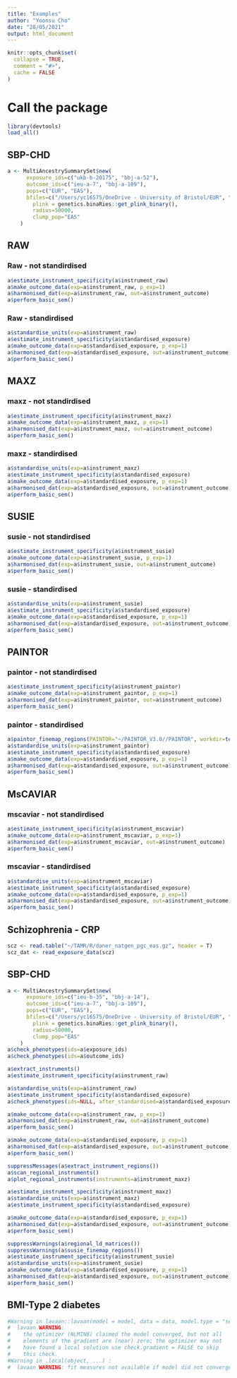 ```yaml
---
title: "Examples"
author: "Yoonsu Cho"
date: "28/05/2021"
output: html_document
---
```


```r
knitr::opts_chunk$set(
  collapse = TRUE,
  comment = "#>",
  cache = FALSE
)
```

# Call the package
```r
library(devtools)
load_all()
```


## SBP-CHD
```r
a <- MultiAncestrySummarySet$new(
      exposure_ids=c("ukb-b-20175", "bbj-a-52"),
      outcome_ids=c("ieu-a-7", "bbj-a-109"), 
      pops=c("EUR", "EAS"),
      bfiles=c("/Users/yc16575/OneDrive - University of Bristol/EUR", "/Users/yc16575/OneDrive - University of Bristol/EAS"), 		
  		plink = genetics.binaRies::get_plink_binary(), 		
  		radius=50000, 
  		clump_pop="EAS"
	)
```

## RAW
### Raw - not standirdised 
```r
a$estimate_instrument_specificity(a$instrument_raw)
a$make_outcome_data(exp=a$instrument_raw, p_exp=1)
a$harmonised_dat(exp=a$instrument_raw, out=a$instrument_outcome)
a$perform_basic_sem()
```

### Raw - standirdised 
```r
a$standardise_units(exp=a$instrument_raw)
a$estimate_instrument_specificity(a$standardised_exposure)
a$make_outcome_data(exp=a$standardised_exposure, p_exp=1)
a$harmonised_dat(exp=a$standardised_exposure, out=a$instrument_outcome)
a$perform_basic_sem()
```


## MAXZ
### maxz - not standirdised 
```r
a$estimate_instrument_specificity(a$instrument_maxz)
a$make_outcome_data(exp=a$instrument_maxz, p_exp=1)
a$harmonised_dat(exp=a$instrument_maxz, out=a$instrument_outcome)
a$perform_basic_sem()
```

### maxz - standirdised 
```r
a$standardise_units(exp=a$instrument_maxz)
a$estimate_instrument_specificity(a$standardised_exposure)
a$make_outcome_data(exp=a$standardised_exposure, p_exp=1)
a$harmonised_dat(exp=a$standardised_exposure, out=a$instrument_outcome)
a$perform_basic_sem()
```


## SUSIE
### susie - not standirdised
```r
a$estimate_instrument_specificity(a$instrument_susie)
a$make_outcome_data(exp=a$instrument_susie, p_exp=1)
a$harmonised_dat(exp=a$instrument_susie, out=a$instrument_outcome)
a$perform_basic_sem()
```

### susie - standirdised
```r
a$standardise_units(exp=a$instrument_susie)
a$estimate_instrument_specificity(a$standardised_exposure)
a$make_outcome_data(exp=a$standardised_exposure, p_exp=1)
a$harmonised_dat(exp=a$standardised_exposure, out=a$instrument_outcome)
a$perform_basic_sem()
```


## PAINTOR
### paintor - not standirdised
```r
a$estimate_instrument_specificity(a$instrument_paintor)
a$make_outcome_data(exp=a$instrument_paintor, p_exp=1)
a$harmonised_dat(exp=a$instrument_paintor, out=a$instrument_outcome)
a$perform_basic_sem()
```

### paintor - standirdised
```r
a$paintor_finemap_regions(PAINTOR="~/PAINTOR_V3.0//PAINTOR", workdir=tempdir())
a$standardise_units(exp=a$instrument_paintor)
a$estimate_instrument_specificity(a$standardised_exposure)
a$make_outcome_data(exp=a$standardised_exposure, p_exp=1)
a$harmonised_dat(exp=a$standardised_exposure, out=a$instrument_outcome)
a$perform_basic_sem()
```


## MsCAVIAR
### mscaviar - not standirdised
```r
a$estimate_instrument_specificity(a$instrument_mscaviar)
a$make_outcome_data(exp=a$instrument_mscaviar, p_exp=1)
a$harmonised_dat(exp=a$instrument_mscaviar, out=a$instrument_outcome)
a$perform_basic_sem()
```

### mscaviar - standirdised
```r
a$standardise_units(exp=a$instrument_mscaviar)
a$estimate_instrument_specificity(a$standardised_exposure)
a$make_outcome_data(exp=a$standardised_exposure, p_exp=1)
a$harmonised_dat(exp=a$standardised_exposure, out=a$instrument_outcome)
a$perform_basic_sem()
```


## Schizophrenia - CRP
```R
scz <- read.table("~/TAMR/R/daner_natgen_pgc_eas.gz", header = T)
scz_dat <- read_exposure_data(scz)
```


## SBP-CHD
```r
a <- MultiAncestrySummarySet$new(
      exposure_ids=c("ieu-b-35", "bbj-a-14"),
      outcome_ids=c("ieu-a-7", "bbj-a-109"), 
      pops=c("EUR", "EAS"),
      bfiles=c("/Users/yc16575/OneDrive - University of Bristol/EUR", "/Users/yc16575/OneDrive - University of Bristol/EAS"), 		
  		plink = genetics.binaRies::get_plink_binary(), 		
  		radius=50000, 
  		clump_pop="EAS"
	)
a$check_phenotypes(ids=a$exposure_ids)
a$check_phenotypes(ids=a$outcome_ids)

a$extract_instruments()
a$estimate_instrument_specificity(a$instrument_raw)

a$standardise_units(exp=a$instrument_raw)
a$estimate_instrument_specificity(a$standardised_exposure)
a$check_phenotypes(ids=NULL, after_standardised=a$standardised_exposure)

a$make_outcome_data(exp=a$instrument_raw, p_exp=1)
a$harmonised_dat(exp=a$instrument_raw, out=a$instrument_outcome)
a$perform_basic_sem()

a$make_outcome_data(exp=a$standardised_exposure, p_exp=1)
a$harmonised_dat(exp=a$standardised_exposure, out=a$instrument_outcome)
a$perform_basic_sem()

suppressMessages(a$extract_instrument_regions())
a$scan_regional_instruments()
a$plot_regional_instruments(instruments=a$instrument_maxz)

a$estimate_instrument_specificity(a$instrument_maxz)
a$standardise_units(exp=a$instrument_maxz)
a$estimate_instrument_specificity(a$standardised_exposure)

a$make_outcome_data(exp=a$standardised_exposure, p_exp=1)
a$harmonised_dat(exp=a$standardised_exposure, out=a$instrument_outcome)
a$perform_basic_sem()

suppressWarnings(a$regional_ld_matrices())
suppressWarnings(a$susie_finemap_regions())
a$estimate_instrument_specificity(a$instrument_susie)
a$standardise_units(exp=a$instrument_susie)
a$make_outcome_data(exp=a$standardised_exposure, p_exp=1)
a$harmonised_dat(exp=a$standardised_exposure, out=a$instrument_outcome)
a$perform_basic_sem()
```


 
## BMI-Type 2 diabetes
```r
#Warning in lavaan::lavaan(model = model, data = data, model.type = "sem",  :
#  lavaan WARNING:
#    the optimizer (NLMINB) claimed the model converged, but not all
#    elements of the gradient are (near) zero; the optimizer may not
#    have found a local solution use check.gradient = FALSE to skip
#    this check.
#Warning in .local(object, ...) :
#  lavaan WARNING: fit measures not available if model did not converge
```



